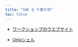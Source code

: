 ```yaml
---
title: "SWC @ 千葉大学"
toc: false
---
```


- [ワークショップのウエブサイト](https://swcarpentry-ja.github.io/2024-05-30-chiba/)

- [Unixシェル](shell/index.qmd)